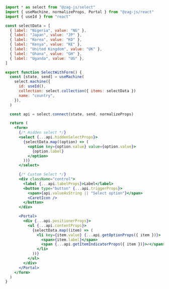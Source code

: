 ```jsx
import * as select from "@zag-js/select"
import { useMachine, normalizeProps, Portal } from "@zag-js/react"
import { useId } from "react"

const selectData = [
  { label: "Nigeria", value: "NG" },
  { label: "Japan", value: "JP" },
  { label: "Korea", value: "KO" },
  { label: "Kenya", value: "KE" },
  { label: "United Kingdom", value: "UK" },
  { label: "Ghana", value: "GH" },
  { label: "Uganda", value: "UG" },
]

export function SelectWithForm() {
  const [state, send] = useMachine(
    select.machine({
      id: useId(),
      collection: select.collection({ items: selectData })
      name: "country",
    }),
  )

  const api = select.connect(state, send, normalizeProps)

  return (
    <form>
      {/* Hidden select */}
      <select {...api.hiddenSelectProps}>
        {selectData.map((option) => (
          <option key={option.value} value={option.value}>
            {option.label}
          </option>
        ))}
      </select>

      {/* Custom Select */}
      <div className="control">
        <label {...api.labelProps}>Label</label>
        <button type="button" {...api.triggerProps}>
          <span>{api.valueAsString || "Select option"}</span>
          <CaretIcon />
        </button>
      </div>

      <Portal>
        <div {...api.positionerProps}>
          <ul {...api.contentProps}>
            {selectData.map((item) => (
              <li key={item.value} {...api.getOptionProps({ item })}>
                <span>{item.label}</span>
                <span {...api.getItemIndicatorProps({ item })}>✓</span>
              </li>
            ))}
          </ul>
        </div>
      </Portal>
    </form>
  )
}
```
